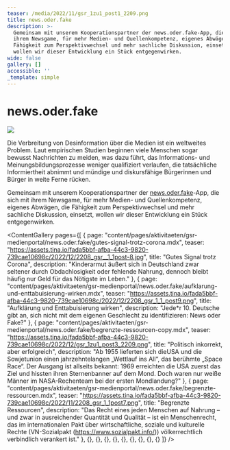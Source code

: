 ```yaml
---
teaser: /media/2022/11/gsr_1zu1_post1_2209.png
title: news.oder.fake
description: >-
  Gemeinsam mit unserem Kooperationspartner der news.oder.fake-App, die sich mit
  ihrem Newsgame, für mehr Medien- und Quellenkompetenz, eigenes Abwägen, die
  Fähigkeit zum Perspektivwechsel und mehr sachliche Diskussion, einsetzt,
  wollen wir dieser Entwicklung ein Stück entgegenwirken.
wide: false
gallery: []
accessible: ''
_template: simple
---
```


# news.oder.fake

![](/media/2022/12/neutraler-webbaner-news-oder-fake.jpg)

Die Verbreitung von Desinformation über die Medien ist ein weltweites Problem. Laut empirischen Studien beginnen viele Menschen sogar bewusst Nachrichten zu meiden, was dazu führt, das Informations- und Meinungsbildungsprozesse weniger qualifiziert verlaufen, die tatsächliche Informiertheit abnimmt und mündige und diskursfähige Bürgerinnen und Bürger in weite Ferne rücken.

Gemeinsam mit unserem Kooperationspartner der [news.oder.fake](https://newsoderfake.de/)-App, die sich mit ihrem Newsgame, für mehr Medien- und Quellenkompetenz, eigenes Abwägen, die Fähigkeit zum Perspektivwechsel und mehr sachliche Diskussion, einsetzt, wollen wir dieser Entwicklung ein Stück entgegenwirken.

<ContentGallery
  pages={[
    {
      page: "content/pages/aktivitaeten/gsr-medienportal/news.oder.fake/gutes-signal-trotz-corona.mdx",
      teaser:
        "https://assets.tina.io/fada5bbf-afba-44c3-9820-739cae10698c/2022/12/2208_gsr__1_1post-8.jpg",
      title: "Gutes Signal trotz Corona",
      description:
        "Kinderarmut äußert sich in Deutschland zwar seltener durch Obdachlosigkeit oder fehlende Nahrung, dennoch bleibt häufig nur Geld für das Nötigste im Leben."
    },
    {
      page: "content/pages/aktivitaeten/gsr-medienportal/news.oder.fake/aufklarung-und-enttabuisierung-wirken.mdx",
      teaser:
        "https://assets.tina.io/fada5bbf-afba-44c3-9820-739cae10698c/2022/12/2208_gsr_1_1_post9.png",
      title: "Aufklärung und Enttabuisierung wirken",
      description:
        "Jede*r 10. Deutsche gibt an, sich nicht mit dem eigenen Geschlecht zu identifizieren: News oder Fake?"
    },
    {
      page: "content/pages/aktivitaeten/gsr-medienportal/news.oder.fake/begrenzte-ressourcen-copy.mdx",
      teaser:
        "https://assets.tina.io/fada5bbf-afba-44c3-9820-739cae10698c/2022/12/gsr_1zu1_post3_2209.png",
      title: "Politisch inkorrekt, aber erfolgreich",
      description:
        "Ab 1955 lieferten sich dieUSA und die Sowjetunion einen jahrzehntelangen „Wettlauf ins All“, das berühmte „Space Race“. Der Ausgang ist allseits bekannt: 1969 erreichten die USA zuerst das Ziel und hissten ihren Sternenbanner auf dem Mond. Doch waren nur weiße Männer im NASA-Rechenteam bei der ersten Mondlandung?"
    },
    {
      page: "content/pages/aktivitaeten/gsr-medienportal/news.oder.fake/begrenzte-ressourcen.mdx",
      teaser:
        "https://assets.tina.io/fada5bbf-afba-44c3-9820-739cae10698c/2022/11/2208_gsr_1_1post7.png",
      title: "Begrenzte Ressourcen",
      description:
        "Das Recht eines jeden Menschen auf Nahrung – und zwar in ausreichender Quantität und Qualität – ist ein Menschenrecht, das im internationalen Pakt über wirtschaftliche, soziale und kulturelle Rechte (VN-Sozialpakt (https://www.sozialpakt.info/)) völkerrechtlich verbindlich verankert ist."
    },
    {},
    {},
    {},
    {},
    {},
    {},
    {},
    {},
    {}
  ]}
/>
